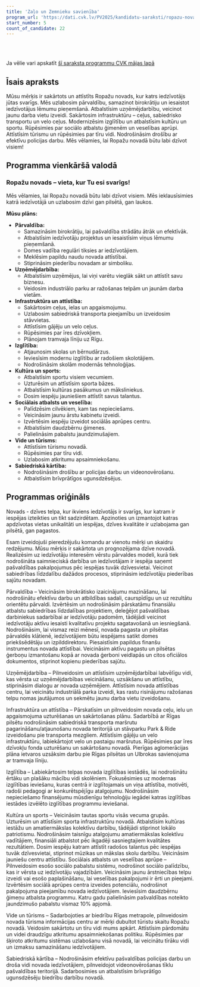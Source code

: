 ```yaml
---
title: 'Zaļo un Zemnieku savienība'
program_url: 'https://dati.cvk.lv/PV2025/kandidatu-saraksti/ropazu-novads/zalo-un-zemnieku-savieniba'
start_number: 5
count_of_candidate: 22
---
```



<Badge text="Iedzīvotāju līdzdalība" variant="note" size="small" /> <Badge text="Uzņēmējdarbības atbalsts" variant="note" size="small" /> <Badge text="Infrastruktūras attīstība" variant="note" size="small" /> <Badge text="Izglītības modernizācija" variant="note" size="small" /> <Badge text="Sociālais atbalsts ģimenēm" variant="note" size="small" />

<br/><br/> 

<Card title='Šis ir mākslīga intelekta ģenerēts apraksts' icon='starlight'>
    Ja vēlie vari apskatīt <a href={frontmatter.program_url} target='_blank'>šī saraksta programmu CVK mājas lapā</a>
    </Card>

## Īsais apraksts

Mūsu mērķis ir sakārtots un attīstīts Ropažu novads, kur katrs iedzīvotājs jūtas svarīgs. Mēs uzlabosim pārvaldību, samazinot birokrātiju un iesaistot iedzīvotājus lēmumu pieņemšanā. Atbalstīsim uzņēmējdarbību, veicinot jaunu darba vietu izveidi. Sakārtosim infrastruktūru – ceļus, sabiedrisko transportu un velo ceļus. Modernizēsim izglītību un atbalstīsim kultūru un sportu. Rūpēsimies par sociālo atbalstu ģimenēm un veselības aprūpi. Attīstīsim tūrismu un rūpēsimies par tīru vidi. Nodrošināsim drošību ar efektīvu policijas darbu. Mēs vēlamies, lai Ropažu novadā būtu labi dzīvot visiem!

## Programma vienkāršā valodā

### Ropažu novads – vieta, kur Tu esi svarīgs!

Mēs vēlamies, lai Ropažu novadā būtu labi dzīvot visiem. Mēs ieklausīsimies katrā iedzīvotājā un uzlabosim dzīvi gan pilsētā, gan laukos.

**Mūsu plāns:**

*   **Pārvaldība:**
    *   Samazināsim birokrātiju, lai pašvaldība strādātu ātrāk un efektīvāk.
    *   Atbalstīsim iedzīvotāju projektus un iesaistīsim viņus lēmumu pieņemšanā.
    *   Domes vadība regulāri tiksies ar iedzīvotājiem.
    *   Meklēsim papildu naudu novada attīstībai.
    *   Stiprināsim piederību novadam ar simboliku.
*   **Uzņēmējdarbība:**
    *   Atbalstīsim uzņēmējus, lai viņi varētu vieglāk sākt un attīstīt savu biznesu.
    *   Veidosim industriālo parku ar ražošanas telpām un jaunām darba vietām.
*   **Infrastruktūra un attīstība:**
    *   Sakārtosim ceļus, ielas un apgaismojumu.
    *   Uzlabosim sabiedriskā transporta pieejamību un izveidosim stāvvietas.
    *   Attīstīsim gājēju un velo ceļus.
    *   Rūpēsimies par īres dzīvokļiem.
    *   Plānojam tramvaja līniju uz Rīgu.
*   **Izglītība:**
    *   Atjaunosim skolas un bērnudārzus.
    *   Ieviesīsim modernu izglītību ar radošiem skolotājiem.
    *   Nodrošināsim skolām modernās tehnoloģijas.
*   **Kultūra un sports:**
    *   Atbalstīsim sportu visiem vecumiem.
    *   Uzturēsim un attīstīsim sporta bāzes.
    *   Atbalstīsim kultūras pasākumus un māksliniekus.
    *   Dosim iespēju jauniešiem attīstīt savus talantus.
*   **Sociālais atbalsts un veselība:**
    *   Palīdzēsim cilvēkiem, kam tas nepieciešams.
    *   Veicināsim jaunu ārstu kabinetu izveidi.
    *   Izvērtēsim iespēju izveidot sociālās aprūpes centru.
    *   Atbalstīsim daudzbērnu ģimenes.
    *   Palielināsim pabalstu jaundzimušajiem.
*   **Vide un tūrisms:**
    *   Attīstīsim tūrismu novadā.
    *   Rūpēsimies par tīru vidi.
    *   Uzlabosim atkritumu apsaimniekošanu.
*   **Sabiedriskā kārtība:**
    *   Nodrošināsim drošību ar policijas darbu un videonovērošanu.
    *   Atbalstīsim brīvprātīgos ugunsdzēsējus.

## Programmas oriģināls

Novads - dzīves telpa, kur ikviens iedzīvotājs ir svarīgs, kur katram ir iespējas izteikties un tikt sadzirdētam. Apzinoties un izmantojot katras apdzīvotas vietas unikalitāti un iespējas, dzīves kvalitāte ir uzlabojama gan pilsētā, gan pagastos.

Esam izveidojuši pieredzējušu komandu ar vienotu mērķi un skaidru redzējumu. Mūsu mērķis ir sakārtota un prognozējama dzīve novadā. Realizēsim uz iedzīvotāju interesēm vērstu pārvaldes modeli, kurā tiek nodrošināta saimnieciskā darbība un iedzīvotājam ir iespēja saņemt pašvaldības pakalpojumus pēc iespējas tuvāk dzīvesvietai. Veicinot sabiedrības līdzdalību dažādos procesos, stiprināsim iedzīvotāju piederības sajūtu novadam.

Pārvaldība – Veicināsim birokrātisko izaicinājumu mazināšanu, lai nodrošinātu efektīvu darbu un atbildības sadali, caurspīdīgu un uz rezultātu orientētu pārvaldi. Izvērtēsim un nodrošināsim pārskatāmu finansiālu atbalstu sabiedrības līdzdalības projektiem, deleģējot pašvaldības darbiniekus sadarbībai ar iedzīvotāju padomēm, tādējādi veicinot iedzīvotāju aktīvu iesaisti kvalitatīvu projektu sagatavošanā un iesniegšanā. Nodrošināsim, lai vismaz reizi mēnesī, novada pagasta un pilsētas pārvaldēs klātienē, iedzīvotājiem būtu iespējams satikt domes priekšsēdētāju un izpilddirektoru. Piesaistīsim papildus finanšu instrumentus novada attīstībai. Veicināsim aktīvu pagastu un pilsētas ģerboņu izmantošanu kopā ar novada ģerboni veidlapās un citos oficiālos dokumentos, stiprinot kopienu piederības sajūtu.

Uzņēmējdarbība – Pilnveidosim un attīstīsim uzņēmējdarbībai labvēlīgu vidi, kas vērsta uz uzņēmējdarbības veicināšanu, uzsākšanu un attīstību, stiprināsim dialogu ar novada uzņēmējiem. Attīstīsim novada attīstības centru, lai veicinātu industriālā parka izveidi, kas rastu risinājumu ražošanas telpu nomas jautājumos un sekmētu jaunu darba vietu izveidošanu.

Infrastruktūra un attīstība – Pārskatīsim un pilnveidosim novada ceļu, ielu un apgaismojuma uzturēšanas un sakārtošanas plānu. Sadarbībā ar Rīgas pilsētu nodrošināsim sabiedriskā transporta maršrutu pagarināšanu/atjaunošanu novada teritorijā un stāvparku Park & Ride izveidošanu pie transporta mezgliem. Attīstīsim gājēju un velo infrastruktūru, labiekārtojot velo un pastaigu maršrutus. Rūpēsimies par īres dzīvokļu fonda uzturēšanu un sakārtošanu novadā. Pierīgas aglomerācijas plāna ietvaros uzsāksim darbu pie Rīgas pilsētas un Ulbrokas savienojuma ar tramvaja līniju.

Izglītība – Labiekārtosim telpas novada izglītības iestādēs, lai nodrošinātu ērtāku un plašāku mācību vidi skolēniem. Fokusēsimies uz modernas izglītības ieviešanu, kuras centrā ir izglītojamais un viņa attīstība, motivēti, radoši pedagogi ar konkurētspējīgu atalgojumu. Nodrošināsim nepieciešamo finansējumu mūsdienīgu tehnoloģiju iegādei katras izglītības iestādes izvēlēto izglītības programmu ieviešanai.

Kultūra un sports – Veicināsim tautas sportu visās vecuma grupās. Uzturēsim un attīstīsim sporta infrastruktūru novadā. Atbalstīsim kultūras iestāžu un amatiermākslas kolektīvu darbību, tādējādi stiprinot lokālo patriotismu. Nodrošināsim taisnīgu atalgojumu amatiermākslas kolektīvu vadītājiem, finansiāli atbalstot pēc ikgadēji sasniegtajiem kvalitātes rezultātiem. Dosim iespēju katram attīstīt radošos talantus pēc iespējas tuvāk dzīvesvietai, stiprinot mūzikas un mākslas skolu darbību. Veicināsim jauniešu centru attīstību.
Sociālais atbalsts un veselības aprūpe – Pilnveidosim esošo sociālo pabalstu sistēmu, nodrošinot sociālo palīdzību, kas ir vērsta uz iedzīvotāju vajadzībām. Veicināsim jaunu ārstniecības telpu izveidi vai esošo paplašināšanu, lai veselības pakalpojumi ir ērti un pieejami. Izvērtēsim sociālā aprūpes centra izveides potenciālu, nodrošinot pakalpojuma pieejamību novada iedzīvotājiem. Ieviesīsim daudzbērnu ģimeņu atbalsta programmu. Katru gadu palielināsim pašvaldības noteikto jaundzimušo pabalstu vismaz 10% apjomā.

Vide un tūrisms – Sadarbojoties ar biedrību Rīgas metrapole, pilnveidosim novada tūrisma informācijas centru ar mērķi dubultot tūristu skaitu Ropažu novadā. Veidosim sakārtotu un tīru vidi mums apkārt. Attīstīsim pārdomātu un videi draudzīgu atkritumu apsaimniekošanas politiku. Rūpēsimies par šķiroto atkritumu sistēmas uzlabošanu visā novadā, lai veicinātu tīrāku vidi un izmaksu samazināšanu iedzīvotājiem.

Sabiedriskā kārtība – Nodrošināsim efektīvu pašvaldības policijas darbu un droša vidi novada iedzīvotājiem, pilnveidojot videonovērošanas tīklu pašvaldības teritorijā. Sadarbosimies un atbalstīsim brīvprātīgo ugunsdzēsēju biedrību darbību novadā.
